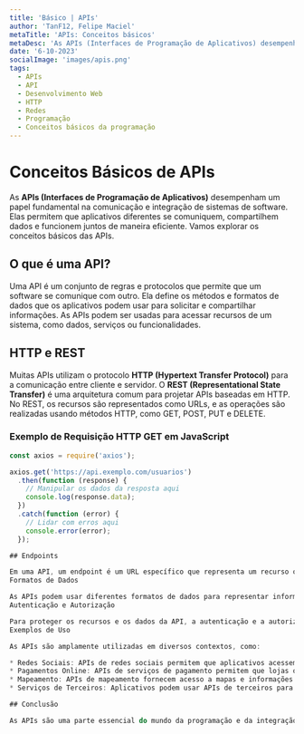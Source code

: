 ```yaml
---
title: 'Básico | APIs'
author: 'TanF12, Felipe Maciel'
metaTitle: 'APIs: Conceitos básicos'
metaDesc: 'As APIs (Interfaces de Programação de Aplicativos) desempenham um papel fundamental na comunicação e integração de sistemas de software. Elas permitem que aplicativos diferentes se comuniquem, compartilhem dados e funcionem juntos de maneira eficiente. Vamos explorar os conceitos básicos das APIs.'
date: '6-10-2023'
socialImage: 'images/apis.png'
tags:
  - APIs
  - API
  - Desenvolvimento Web
  - HTTP
  - Redes
  - Programação
  - Conceitos básicos da programação
---
```


# Conceitos Básicos de APIs

As **APIs (Interfaces de Programação de Aplicativos)** desempenham um papel fundamental na comunicação e integração de sistemas de software. Elas permitem que aplicativos diferentes se comuniquem, compartilhem dados e funcionem juntos de maneira eficiente. Vamos explorar os conceitos básicos das APIs.

## O que é uma API?

Uma API é um conjunto de regras e protocolos que permite que um software se comunique com outro. Ela define os métodos e formatos de dados que os aplicativos podem usar para solicitar e compartilhar informações. As APIs podem ser usadas para acessar recursos de um sistema, como dados, serviços ou funcionalidades.

## HTTP e REST

Muitas APIs utilizam o protocolo **HTTP (Hypertext Transfer Protocol)** para a comunicação entre cliente e servidor. O **REST (Representational State Transfer)** é uma arquitetura comum para projetar APIs baseadas em HTTP. No REST, os recursos são representados como URLs, e as operações são realizadas usando métodos HTTP, como GET, POST, PUT e DELETE.

### Exemplo de Requisição HTTP GET em JavaScript

```javascript
const axios = require('axios');

axios.get('https://api.exemplo.com/usuarios')
  .then(function (response) {
    // Manipular os dados da resposta aqui
    console.log(response.data);
  })
  .catch(function (error) {
    // Lidar com erros aqui
    console.error(error);
  });

## Endpoints

Em uma API, um endpoint é um URL específico que representa um recurso ou uma ação. Por exemplo, um endpoint pode ser "https://api.exemplo.com/usuarios" para acessar a lista de usuários. Cada endpoint pode suportar diferentes métodos HTTP, como GET para obter dados ou POST para criar dados.
Formatos de Dados

As APIs podem usar diferentes formatos de dados para representar informações. Os formatos mais comuns incluem JSON (JavaScript Object Notation) e XML (Extensible Markup Language). JSON é amplamente preferido devido à sua simplicidade e facilidade de leitura tanto por humanos quanto por máquinas.
Autenticação e Autorização

Para proteger os recursos e os dados da API, a autenticação e a autorização são frequentemente implementadas. A autenticação verifica a identidade do usuário ou aplicativo, enquanto a autorização determina quais ações o usuário ou aplicativo pode realizar.
Exemplos de Uso

As APIs são amplamente utilizadas em diversos contextos, como:

* Redes Sociais: APIs de redes sociais permitem que aplicativos acessem e publiquem conteúdo em perfis de usuário.
* Pagamentos Online: APIs de serviços de pagamento permitem que lojas online processem transações financeiras.
* Mapeamento: APIs de mapeamento fornecem acesso a mapas e informações de localização.
* Serviços de Terceiros: Aplicativos podem usar APIs de terceiros para integrar serviços, como previsão do tempo ou tradução de idiomas.

## Conclusão

As APIs são uma parte essencial do mundo da programação e da integração de sistemas. Elas facilitam a interconexão de aplicativos e a troca de dados, tornando possível a construção de sistemas mais complexos e poderosos. Entender os conceitos básicos das APIs é fundamental para qualquer desenvolvedor de software.
